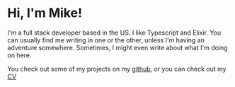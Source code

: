 # Hi, I'm Mike!

I'm a full stack developer based in the US.
I like Typescript and Elixir. You can usually find me
writing in one or the other, unless I'm having an adventure somewhere.
Sometimes, I might even write about what I'm doing on here.

You check out some of my projects on my [github](https://github.com/mgrog),
or you can check out my [CV](cv)
